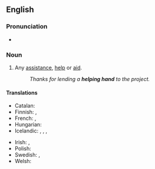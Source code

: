 ==English==

===Pronunciation===
* {{audio|en|en-au-helping hand.ogg|Audio (AU)}}

===Noun===
{{en-noun}}

# {{lb|en|idiomatic}} Any [[assistance]], [[help]] or [[aid]].
#: ''Thanks for lending a '''helping hand''' to the project.''

====Translations====
{{trans-top|any assistance, help or aid}}
* Catalan: {{t|ca|cop de mà|m}}
* Finnish: {{t|fi|auttava käsi}}, {{t|fi|kolmas käsi}} {{qualifier|tool}}
* French: {{t+|fr|coup de pouce|m}}, {{t+|fr|coup de main|m}}
* Hungarian: {{t|hu|segítő kéz}}
* Icelandic: {{t+|is|hjálparhönd|f}}, {{qualifier|lend a helping hand}} {{t|is|rétta hjálparhönd}}, {{qualifier|give a helping hand}} {{t|is|leggja hönd á plóg}}, {{t|is|leggja hönd á plóg}}
{{trans-mid}}
* Irish: {{t|ga|lámh chuidithe|f}}, {{t|ga|lámh chúnta|f}}
* Polish: {{t|pl| pomocna dłoń|f}}
* Swedish: {{t+|sv|handtag|n}}, {{t|sv|hjälpande hand|c}}
* Welsh: {{t|cy|help llaw|m}}
{{trans-bottom}}
